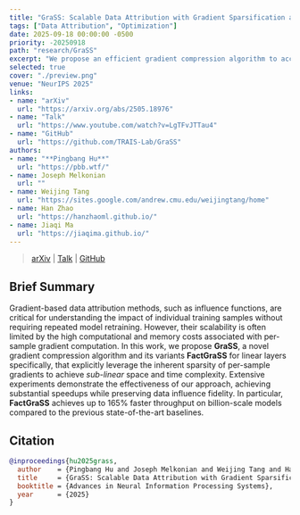 ```yaml
---
title: "GraSS: Scalable Data Attribution with Gradient Sparsification and Sparse Projection"
tags: ["Data Attribution", "Optimization"]
date: 2025-09-18 00:00:00 -0500
priority: -20250918
path: "research/GraSS"
excerpt: "We propose an efficient gradient compression algorithm to accelerate and scale gradient-based data attribution methods to billion-scale models."
selected: true
cover: "./preview.png"
venue: "NeurIPS 2025"
links:
- name: "arXiv"
  url: "https://arxiv.org/abs/2505.18976"
- name: "Talk"
  url: "https://www.youtube.com/watch?v=LgTFvJTTau4"
- name: "GitHub"
  url: "https://github.com/TRAIS-Lab/GraSS"
authors:
- name: "**Pingbang Hu**"
  url: "https://pbb.wtf/"
- name: Joseph Melkonian
  url: ""
- name: Weijing Tang
  url: "https://sites.google.com/andrew.cmu.edu/weijingtang/home"
- name: Han Zhao
  url: "https://hanzhaoml.github.io/"
- name: Jiaqi Ma
  url: "https://jiaqima.github.io/"
---
```


> [arXiv](https://arxiv.org/abs/2505.18976v1) | [Talk](https://www.youtube.com/watch?v=LgTFvJTTau4) | [GitHub](https://github.com/TRAIS-Lab/GraSS)

## Brief Summary

Gradient-based data attribution methods, such as influence functions, are critical for understanding the impact of individual training samples without requiring repeated model retraining. However, their scalability is often limited by the high computational and memory costs associated with per-sample gradient computation. In this work, we propose **GraSS**, a novel gradient compression algorithm and its variants **FactGraSS** for linear layers specifically, that explicitly leverage the inherent sparsity of per-sample gradients to achieve *sub-linear* space and time complexity. Extensive experiments demonstrate the effectiveness of our approach, achieving substantial speedups while preserving data influence fidelity. In particular, **FactGraSS** achieves up to 165% faster throughput on billion-scale models compared to the previous state-of-the-art baselines.

## Citation

```bibtex
@inproceedings{hu2025grass,
  author    = {Pingbang Hu and Joseph Melkonian and Weijing Tang and Han Zhao and Jiaqi W. Ma},
  title     = {GraSS: Scalable Data Attribution with Gradient Sparsification and Sparse Projection},
  booktitle = {Advances in Neural Information Processing Systems},
  year      = {2025}
}
```